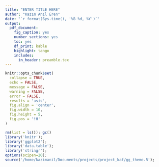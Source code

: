 ```yaml
---
title: "ENTER TITLE HERE"
author: "Kazım Anıl Eren"
date: "`r format(Sys.time(), '%B %d, %Y')`"
output: 
  pdf_document:
    fig_caption: yes
    number_sections: yes
    toc: yes
    df_print: kable
    highlight: tango
    includes:
      in_header: preamble.tex
---
```


```r
knitr::opts_chunk$set(
  collapse = TRUE,
  echo = FALSE,
  message = FALSE,
  warning = FALSE,
  error = FALSE,
  results = 'asis',
  fig.align = 'center',
  fig.width = 10, 
  fig.height = 5,
  fig.pos = '!H'
)
```

```r
rm(list = ls()); gc()
library('knitr');
library('ggplot2');
library('data.table');
library('stringr');
options(scipen=20);
source('/home/kazimanil/Documents/projects/project_kaf/gg_theme.R');
```